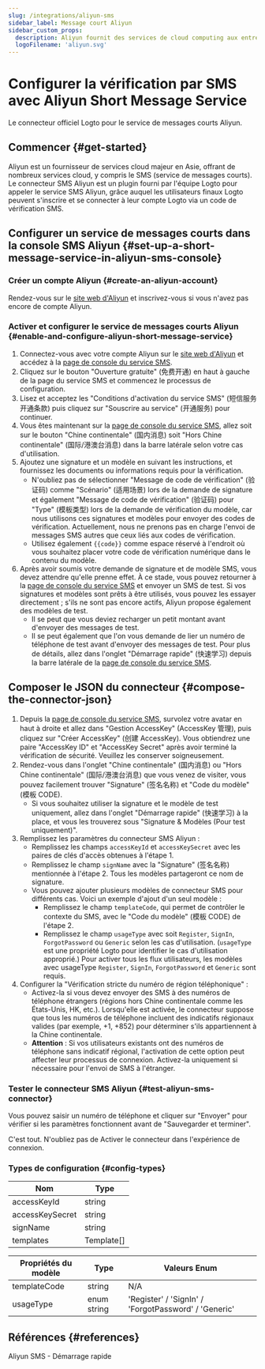 ```yaml
---
slug: /integrations/aliyun-sms
sidebar_label: Message court Aliyun
sidebar_custom_props:
  description: Aliyun fournit des services de cloud computing aux entreprises en ligne.
  logoFilename: 'aliyun.svg'
---
```



# Configurer la vérification par SMS avec Aliyun Short Message Service

Le connecteur officiel Logto pour le service de messages courts Aliyun.

<GuideTip />

## Commencer \{#get-started}

Aliyun est un fournisseur de services cloud majeur en Asie, offrant de nombreux services cloud, y compris le SMS (service de messages courts). Le connecteur SMS Aliyun est un plugin fourni par l'équipe Logto pour appeler le service SMS Aliyun, grâce auquel les utilisateurs finaux Logto peuvent s'inscrire et se connecter à leur compte Logto via un code de vérification SMS.

## Configurer un service de messages courts dans la console SMS Aliyun \{#set-up-a-short-message-service-in-aliyun-sms-console}

### Créer un compte Aliyun \{#create-an-aliyun-account}

Rendez-vous sur le [site web d'Aliyun](https://cn.aliyun.com/) et inscrivez-vous si vous n'avez pas encore de compte Aliyun.

### Activer et configurer le service de messages courts Aliyun \{#enable-and-configure-aliyun-short-message-service}

1. Connectez-vous avec votre compte Aliyun sur le [site web d'Aliyun](https://cn.aliyun.com/) et accédez à la [page de console du service SMS](https://www.aliyun.com/product/sms).
2. Cliquez sur le bouton "Ouverture gratuite" (免费开通) en haut à gauche de la page du service SMS et commencez le processus de configuration.
3. Lisez et acceptez les "Conditions d'activation du service SMS" (短信服务开通条款) puis cliquez sur "Souscrire au service" (开通服务) pour continuer.
4. Vous êtes maintenant sur la [page de console du service SMS](https://dysms.console.aliyun.com/overview), allez soit sur le bouton "Chine continentale" (国内消息) soit "Hors Chine continentale" (国际/港澳台消息) dans la barre latérale selon votre cas d'utilisation.
5. Ajoutez une signature et un modèle en suivant les instructions, et fournissez les documents ou informations requis pour la vérification.
   - N'oubliez pas de sélectionner "Message de code de vérification" (验证码) comme "Scénario" (适用场景) lors de la demande de signature et également "Message de code de vérification" (验证码) pour "Type" (模板类型) lors de la demande de vérification du modèle, car nous utilisons ces signatures et modèles pour envoyer des codes de vérification. Actuellement, nous ne prenons pas en charge l'envoi de messages SMS autres que ceux liés aux codes de vérification.
   - Utilisez également `{{code}}` comme espace réservé à l'endroit où vous souhaitez placer votre code de vérification numérique dans le contenu du modèle.
6. Après avoir soumis votre demande de signature et de modèle SMS, vous devez attendre qu'elle prenne effet. À ce stade, vous pouvez retourner à la [page de console du service SMS](https://dysms.console.aliyun.com/overview) et envoyer un SMS de test. Si vos signatures et modèles sont prêts à être utilisés, vous pouvez les essayer directement ; s'ils ne sont pas encore actifs, Aliyun propose également des modèles de test.
   - Il se peut que vous deviez recharger un petit montant avant d'envoyer des messages de test.
   - Il se peut également que l'on vous demande de lier un numéro de téléphone de test avant d'envoyer des messages de test. Pour plus de détails, allez dans l'onglet "Démarrage rapide" (快速学习) depuis la barre latérale de la [page de console du service SMS](https://dysms.console.aliyun.com/overview).

## Composer le JSON du connecteur \{#compose-the-connector-json}

1. Depuis la [page de console du service SMS](https://dysms.console.aliyun.com/overview), survolez votre avatar en haut à droite et allez dans "Gestion AccessKey" (AccessKey 管理), puis cliquez sur "Créer AccessKey" (创建 AccessKey). Vous obtiendrez une paire "AccessKey ID" et "AccessKey Secret" après avoir terminé la vérification de sécurité. Veuillez les conserver soigneusement.
2. Rendez-vous dans l'onglet "Chine continentale" (国内消息) ou "Hors Chine continentale" (国际/港澳台消息) que vous venez de visiter, vous pouvez facilement trouver "Signature" (签名名称) et "Code du modèle" (模板 CODE).
   - Si vous souhaitez utiliser la signature et le modèle de test uniquement, allez dans l'onglet "Démarrage rapide" (快速学习) à la place, et vous les trouverez sous "Signature & Modèles (Pour test uniquement)".
3. Remplissez les paramètres du connecteur SMS Aliyun :
   - Remplissez les champs `accessKeyId` et `accessKeySecret` avec les paires de clés d'accès obtenues à l'étape 1.
   - Remplissez le champ `signName` avec la "Signature" (签名名称) mentionnée à l'étape 2. Tous les modèles partageront ce nom de signature.
   - Vous pouvez ajouter plusieurs modèles de connecteur SMS pour différents cas. Voici un exemple d'ajout d'un seul modèle :
     - Remplissez le champ `templateCode`, qui permet de contrôler le contexte du SMS, avec le "Code du modèle" (模板 CODE) de l'étape 2.
     - Remplissez le champ `usageType` avec soit `Register`, `SignIn`, `ForgotPassword` ou `Generic` selon les cas d'utilisation. (`usageType` est une propriété Logto pour identifier le cas d'utilisation approprié.) Pour activer tous les flux utilisateurs, les modèles avec usageType `Register`, `SignIn`, `ForgotPassword` et `Generic` sont requis.
4. Configurer la "Vérification stricte du numéro de région téléphonique" :
   - Activez-la si vous devez envoyer des SMS à des numéros de téléphone étrangers (régions hors Chine continentale comme les États-Unis, HK, etc.). Lorsqu'elle est activée, le connecteur suppose que tous les numéros de téléphone incluent des indicatifs régionaux valides (par exemple, +1, +852) pour déterminer s'ils appartiennent à la Chine continentale.
   - **Attention** : Si vos utilisateurs existants ont des numéros de téléphone sans indicatif régional, l'activation de cette option peut affecter leur processus de connexion. Activez-la uniquement si nécessaire pour l'envoi de SMS à l'étranger.

### Tester le connecteur SMS Aliyun \{#test-aliyun-sms-connector}

Vous pouvez saisir un numéro de téléphone et cliquer sur "Envoyer" pour vérifier si les paramètres fonctionnent avant de "Sauvegarder et terminer".

C'est tout. N'oubliez pas de <MainSiteUrl href="/connectors/sms-connectors/#enable-phone-number-for-end-user-flows">Activer le connecteur dans l'expérience de connexion</MainSiteUrl>.

### Types de configuration \{#config-types}

| Nom             | Type       |
| --------------- | ---------- |
| accessKeyId     | string     |
| accessKeySecret | string     |
| signName        | string     |
| templates       | Template[] |

| Propriétés du modèle | Type        | Valeurs Enum                                         |
| -------------------- | ----------- | ---------------------------------------------------- |
| templateCode         | string      | N/A                                                  |
| usageType            | enum string | 'Register' / 'SignIn' / 'ForgotPassword' / 'Generic' |

## Références \{#references}

<Url href="https://dysms.console.aliyun.com/quickstart">Aliyun SMS - Démarrage rapide</Url>
